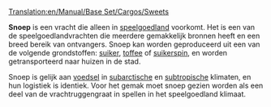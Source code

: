 [[Translation:en/Manual/Base Set/Cargos/Sweets]]

{{nl/Manual/Base Set/Cargos/Vracht|name=Snoep
|image=en/Manual/Base Set/Cargos/Sweets.png
|geproduceerd=[[nl/Manual/Base Set/Industries/Snoepfabriek|Snoepfabriek]]
|geaccepteerd=[[nl/Manual/Gemeente|Stad]]
}}

'''Snoep''' is een vracht die alleen in [[nl/Manual/Klimaat#speelgoedland|speelgoedland]] voorkomt. Het is een van de speelgoedlandvrachten die meerdere gemakkelijk bronnen heeft en een breed bereik van ontvangers. Snoep kan worden geproduceerd uit een van de volgende grondstoffen: [[nl/Manual/Base Set/Cargos/Suiker|suiker]], [[nl/Manual/Base Set/Cargos/Toffee|toffee]] of [[nl/Manual/Base Set/Cargos/Suikerspin|suikerspin]], en worden getransporteerd naar huizen in de stad.

Snoep is gelijk aan [[nl/Manual/Base Set/Cargos/Voedsel|voedsel]] in [[nl/Manual/Klimaat#subarctisch|subarctische]] en [[nl/Manual/Klimaat#subtropisch|subtropische]] klimaten, en hun logistiek is identiek. Voor het gemak moet snoep gezien worden als een deel van de vrachtruggengraat in spellen in het speelgoedland klimaat.